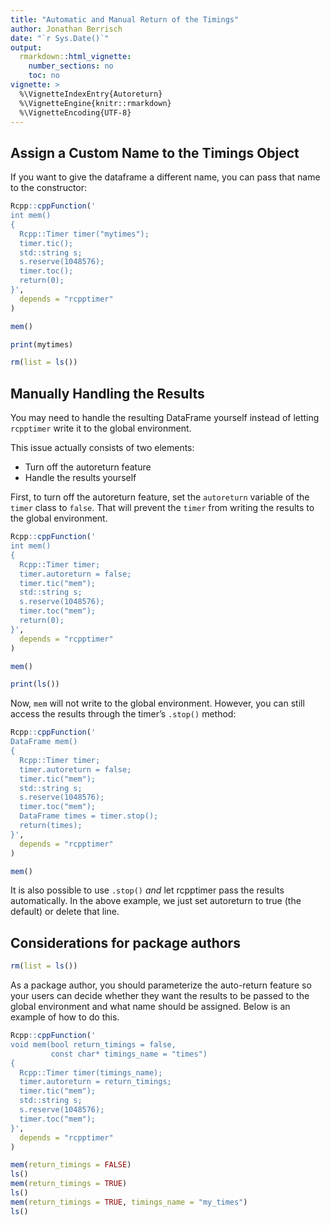```yaml
---
title: "Automatic and Manual Return of the Timings"
author: Jonathan Berrisch
date: "`r Sys.Date()`"
output:
  rmarkdown::html_vignette:
    number_sections: no
    toc: no
vignette: >
  %\VignetteIndexEntry{Autoreturn}
  %\VignetteEngine{knitr::rmarkdown}
  %\VignetteEncoding{UTF-8}
---
```


## Assign a Custom Name to the Timings Object

If you want to give the dataframe a different name, you can pass that name to the constructor:

```r
Rcpp::cppFunction('
int mem()
{
  Rcpp::Timer timer("mytimes");
  timer.tic();
  std::string s;
  s.reserve(1048576);
  timer.toc();
  return(0);
}',
  depends = "rcpptimer"
)

mem()

print(mytimes)
```

```r
rm(list = ls())
```

## Manually Handling the Results

You may need to handle the resulting DataFrame yourself instead of letting `rcpptimer` write it to the global environment. 

This issue actually consists of two elements:

- Turn off the autoreturn feature
- Handle the results yourself

First, to turn off the autoreturn feature, set the `autoreturn` variable of the `timer` class to `false`. That will prevent the `timer` from writing the results to the global environment. 

```r
Rcpp::cppFunction('
int mem()
{
  Rcpp::Timer timer;
  timer.autoreturn = false;
  timer.tic("mem");
  std::string s;
  s.reserve(1048576);
  timer.toc("mem");
  return(0);
}',
  depends = "rcpptimer"
)

mem()

print(ls())
```

Now, `mem` will not write to the global environment. However, you can still access the results through the timer's `.stop()` method:

```r
Rcpp::cppFunction('
DataFrame mem()
{
  Rcpp::Timer timer;
  timer.autoreturn = false;
  timer.tic("mem");
  std::string s;
  s.reserve(1048576);
  timer.toc("mem");
  DataFrame times = timer.stop();
  return(times);
}',
  depends = "rcpptimer"
)

mem()
```

It is also possible to use `.stop()` *and* let rcpptimer pass the results automatically. In the above example, we just set autoreturn to true (the default) or delete that line. 

## Considerations for package authors

```r
rm(list = ls())
```

As a package author, you should parameterize the auto-return feature so your users can decide whether they want the results to be passed to the global environment and what name should be assigned. Below is an example of how to do this.

```r
Rcpp::cppFunction('
void mem(bool return_timings = false,
         const char* timings_name = "times")
{
  Rcpp::Timer timer(timings_name);
  timer.autoreturn = return_timings;
  timer.tic("mem");
  std::string s;
  s.reserve(1048576);
  timer.toc("mem");
}',
  depends = "rcpptimer"
)

mem(return_timings = FALSE)
ls()
mem(return_timings = TRUE)
ls()
mem(return_timings = TRUE, timings_name = "my_times")
ls()
```
